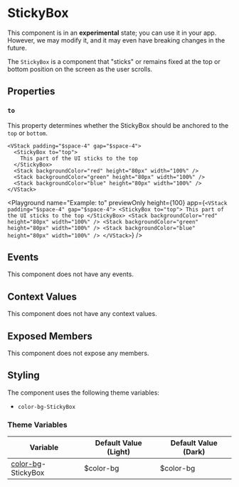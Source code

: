 
# StickyBox

<Callout type="info" emoji="ℹ️">This component is in an **experimental** state; you can use it in your app. However, we may modify it, and it may even have breaking changes in the future.</Callout>

The `StickyBox` is a component that "sticks" or remains fixed at the top or bottom position on the screen as the user scrolls.

## Properties

### `to`

This property determines whether the StickyBox should be anchored to the `top` or `bottom`.

```ueml copy
<VStack padding="$space-4" gap="$space-4">
  <StickyBox to="top">
    This part of the UI sticks to the top
  </StickyBox>
  <Stack backgroundColor="red" height="80px" width="100%" />
  <Stack backgroundColor="green" height="80px" width="100%" />
  <Stack backgroundColor="blue" height="80px" width="100%" />
</VStack>
```

<Playground
  name="Example: to"
  previewOnly
  height={100}
  app={`
  <VStack padding="$space-4" gap="$space-4">
    <StickyBox to="top">
      This part of the UI sticks to the top
    </StickyBox>
    <Stack backgroundColor="red" height="80px" width="100%" />
    <Stack backgroundColor="green" height="80px" width="100%" />
    <Stack backgroundColor="blue" height="80px" width="100%" />
  </VStack>
  `}
/>

## Events

This component does not have any events.

## Context Values

This component does not have any context values.

## Exposed Members

This component does not expose any members.

## Styling

The component uses the following theme variables:

- `color-bg-StickyBox`

### Theme Variables

| Variable | Default Value (Light) | Default Value (Dark) |
| --- | --- | --- |
| [color-bg](../styles-and-themes/common-units/#color-values)-StickyBox | $color-bg | $color-bg |

